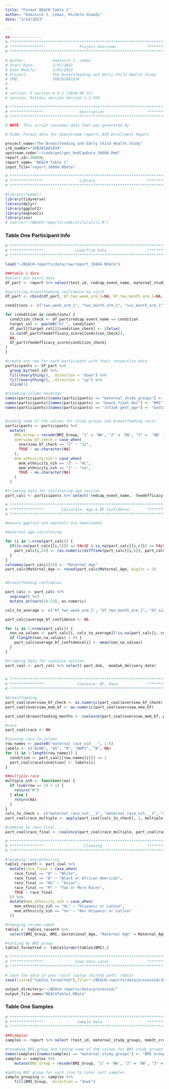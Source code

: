 ```yaml
---
title: "Format BEACH Table 1"
author: "Dominick J. Lemas, Michele Himadi"
date: "2/14/2023"

---
```


```r
##-------------- 
# **************************************************************************** #
# ***************                Project Overview              *************** #
# **************************************************************************** #

# Author:            Dominick J. Lemas
# Start Date:        2/07/2022 
# Date Modify:       3/01/2023
# Project:           The Breastfeeding and EArly Child Health Study
# IRB:               IRB201601034
#                   
#
# version: R version 4.0.2 (2020-06-22)
# version: Rstudio version Version 1.3.959 

# **************************************************************************** #
# ***************                Description                   *************** #
# **************************************************************************** #

# NOTE: This script consumes data that was generated by 

# PLAN: Format data for downstream reports NIH Enrollment Report

project_name="The Breastfeeding and EArly Child Health Study"
irb_number="IRB201601034"
upstream_code="~/code/get/get_RedCapData_36804.Rmd"
report_id<-36804L
report_name= "BEACH Table 1"
input_file="report_36804.RData"

```


```r

# **************************************************************************** #
# ***************                Library                       *************** #
# **************************************************************************** #

#library(readxl)
library(tidyverse)
library(dplyr)
library(ggplot2)
library(eeptools)
library(zoo)
# source("~/BEACH-reports/code/utils/utils.R")

```

### Table One Participant Info ###

```r

# **************************************************************************** #
# ***************              Load/Trim Data                  *************** #
# **************************************************************************** #

load("~/BEACH-reports/data/raw/report_36804.RData")

###table 1 data
#select out extra data
df_part <- report %>% select(test_id, redcap_event_name, maternal_study_groups, beach_final_bmi, inf2wk_gest_age, part_dob, mom2wk_delivery_date, overview_bf_check, overview_mom_bf, feedefficacy_score, overview_birthweight, maternal_race_nih___1, maternal_race_nih___2, maternal_race_nih___3, maternal_race_nih___4, maternal_race_nih___5, maternal_race_nih___6, mom_ethnicity_nih, overview_inf_twowk_weight, overview_inf_twomo_weight, overview_inf_twemo_weight)

#splitting breastfeeding confidence by visit
df_part <- cbind(df_part, bf_two_week_arm_1=NA, bf_two_month_arm_1=NA, bf_six_month_arm_1=NA, bf_twelve_month_arm_1=NA)

conditions <- c("two_week_arm_1", "two_month_arm_1", "six_month_arm_1", "twelve_month_arm_1")

for (condition in conditions) {
  condition_check <- df_part$redcap_event_name == condition
  target_col <- paste0("bf_", condition)
  df_part[[target_col]][condition_check] <- ifelse(
  is.na(df_part$feedefficacy_score[condition_check]),
  NA,
  df_part$feedefficacy_score[condition_check]
)
}

#create one row for each participant with their respective data
participants <- df_part %>%
  group_by(test_id) %>%
  fill(everything(), .direction = "down") %>%
  fill(everything(), .direction = "up") %>%
  slice(1)

#renaming column headings
names(participants)[names(participants) == "maternal_study_groups"] <- "BMI_Group"
names(participants)[names(participants) == "beach_final_bmi"] <- "BMI"
names(participants)[names(participants) == "inf2wk_gest_age"] <- "Gestational_Age"


#coding some of the values for study groups and breastfeeding units
participants <- participants %>%
  mutate(
    BMI_Group = recode(BMI_Group, "1" = 'NW', "2" = 'OW', "3" =  'OB' ),
    overview_bf_check = case_when(
      overview_bf_check == "2" ~ "12",
      TRUE ~ as.character(NA)  
    ),
    mom_ethnicity_nih = case_when(
      mom_ethnicity_nih == "2" ~ "HL", 
      mom_ethnicity_nih == "1" ~ "no",
      TRUE ~ as.character(NA)  
    )
  )

#trimming data for calculating age section
part_calc <- participants %>% select(-redcap_event_name, -feedefficacy_score)

```

```r
# **************************************************************************** #
# ***************        Calculate: Age & BF Confidence        *************** #
# **************************************************************************** #

#ensure ggplot2 and eeptools are downloaded

#maternal age calculating

for (i in 1:nrow(part_calc)) {
  if(is.na(part_calc[[i,5]]) == FALSE & is.na(part_calc[[i,6]]) == FALSE){
    part_calc[i,24] <- (as.numeric(difftime(part_calc[[i,6]], part_calc[[i,5]], units = "days"))) / 365
  }
}
colnames(part_calc)[24] <- "Maternal_Age"
part_calc$Maternal_Age <- round(part_calc$Maternal_Age, digits = 2)


#breastfeeding confidence

part_calc <- part_calc %>%
  ungroup() %>%
  mutate_at(vars(20:23), as.numeric)

cols_to_average <- c("bf_two_week_arm_1", "bf_two_month_arm_1", "bf_six_month_arm_1", "bf_twelve_month_arm_1")

part_calc$average_bf_confidence <- NA

for (i in 1:nrow(part_calc)) {
  non_na_values <- part_calc[i, cols_to_average][!is.na(part_calc[i, cols_to_average])]
  if (length(non_na_values) > 0) {
    part_calc$average_bf_confidence[i] <- mean(non_na_values)
  }
}

#trimming data for coalesce section
part_coal <- part_calc %>% select(-part_dob, -mom2wk_delivery_date)
  
```

```r
# **************************************************************************** #
# ***************               Coalesce: BF, Race             *************** #
# **************************************************************************** #

#breastfeeding
part_coal$overview_bf_check <- as.numeric(part_coal$overview_bf_check)
part_coal$overview_mom_bf <- as.numeric(part_coal$overview_mom_bf)

part_coal$breastfeeding_months <- coalesce(part_coal$overview_mom_bf, part_coal$overview_bf_check)

#race
part_coal$race <- NA

#joining race to column
row_names <- paste0("maternal_race_nih___", 1:6)
labels <- c("AIAN", "AS", "B", "NHPI", "W", NA)
for (i in 1:length(row_names)) {
  condition <- part_coal[[row_names[i]]] == 1
  part_coal$race[condition] <- labels[i]
}

##multiple race
multiple_nih <- function(row) {
  if (sum(row == 1) > 1) {
    return("M")
  } else {
    return(NA)
  }
}
cols_to_check <- c("maternal_race_nih___1", "maternal_race_nih___2", "maternal_race_nih___3", "maternal_race_nih___4", "maternal_race_nih___5", "maternal_race_nih___6")
part_coal$race_multiple <- apply(part_coal[cols_to_check], 1, multiple_nih)

#combine to race_final
part_coal$race_final <- coalesce(part_coal$race_multiple, part_coal$race)


```

```r
# **************************************************************************** #
# ***************                  Cleaning                    *************** #
# **************************************************************************** #

#renaming race/ethnicity
table1_raceeth <- part_coal %>%
  mutate(race_final = case_when(
    race_final == "W" ~ "White",
    race_final == "B" ~ "Black or African American",
    race_final == "AS" ~ "Asian",
    race_final == "M" ~ "Two or More Races",
    TRUE ~ race_final
  )) %>%
  mutate(mom_ethnicity_nih = case_when(
    mom_ethnicity_nih == "HL" ~ "Hispanic or Latino",
    mom_ethnicity_nih == "no" ~ "Not Hispanic or Latino"
  ))

#changing column names
table1 <- table1_raceeth %>% 
  select(BMI_Group, BMI, Gestational_Age, "Maternal Age" = Maternal_Age, "Breastfeeding Months" = breastfeeding_months, "Infant Birthweight" = overview_birthweight, "Infant 2wk Weight" = overview_inf_twowk_weight, "Infant 2mo Weight" = overview_inf_twomo_weight, "Infant 12mo Weight" = overview_inf_twemo_weight,"NIH Race" = race_final, "NIH Ethnicity" = mom_ethnicity_nih, "Breastfeeding Confidence (2 Weeks)" = bf_two_week_arm_1, "Breastfeeding Confidence (2 Months)" = bf_two_month_arm_1, "Breastfeeding Confidence (6 Months)" = bf_six_month_arm_1, "Breastfeeding Confidence (12 Months)" = bf_twelve_month_arm_1, "Average Breastfeeding Confidence" = average_bf_confidence)

#sorting by BMI group
table1_formatted <- table1[order(table1$BMI),]

```


```r

# **************************************************************************** #
# ***************              Save Data Local                 *************** #
# **************************************************************************** #

# Save the data in your local laptop (Github path: /data)
save(list=c("table1_formatted"),file="~/BEACH-reports/data/processed/36804_BEACHTable1_clean.RData")

output_directory="~/BEACH-reports/data/processed/"
output_file_name="BEACHTable1.RData"

```

### Table One Samples ###

```r

# **************************************************************************** #
# ***************               Sample Data                    *************** #
# **************************************************************************** #

###samples
samples <- report %>% select (test_id, maternal_study_groups, mom3t_crc_blood_time, mom3t_crc_stool_time, mompostnat_crc_milk_time, mompostnat_crc_blood_time, mompostnat_crc_stool_time, infant_crc_blood_time, infant_crc_stool_time, beach_foodrecord_hardcopy)

#renaming BMI group and coding some of the values for BMI study groups
names(samples)[names(samples) == "maternal_study_groups"] <- "BMI_Group"
samples <- samples %>%
    mutate(BMI_Group = recode(BMI_Group, "1" = 'NW', "2" = 'OW', "3" =  'OB' ))

#adding BMI group for each line to later sort samples
sample_grouping <- samples %>%
    fill(BMI_Group, .direction = "down")


```

